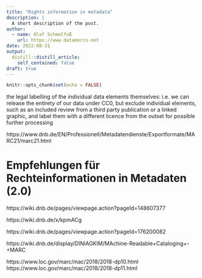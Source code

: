 ```yaml
---
title: "Rights information in metadata"
description: |
  A short description of the post.
author:
  - name: Olaf Schmalfuß
    url: https://www.datamercs.net
date: 2022-08-31
output:
  distill::distill_article:
    self_contained: false
draft: true
---
```



```r
knitr::opts_chunk$set(echo = FALSE)
```




the legal labelling of the individual data elements themselves: i.e. we can release the entirety of our data under CC0, but exclude individual elements, such as an included review from a third party publication or a linked graphic, and label them with a different licence from the outset for possible further processing


https://www.dnb.de/EN/Professionell/Metadatendienste/Exportformate/MARC21/marc21.html


# Empfehlungen für Rechteinformationen in Metadaten (2.0)
https://wiki.dnb.de/pages/viewpage.action?pageId=148607377

https://wiki.dnb.de/x/kpmACg

https://wiki.dnb.de/pages/viewpage.action?pageId=176200082

https://wiki.dnb.de/display/DINIAGKIM/MAchine-Readable+Cataloging+-+MARC

https://www.loc.gov/marc/mac/2018/2018-dp10.html
https://www.loc.gov/marc/mac/2018/2018-dp11.html
